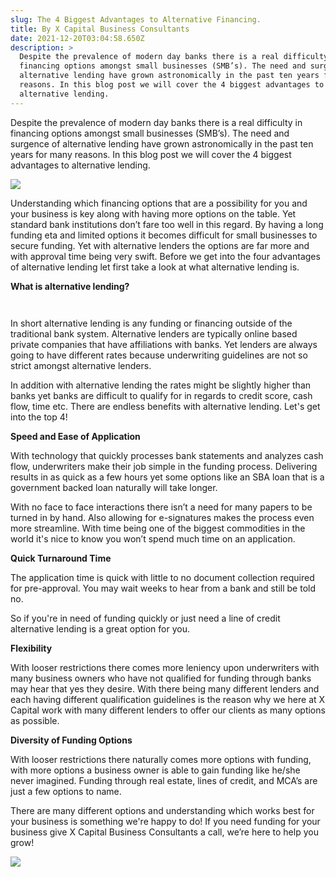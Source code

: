 ```yaml
---
slug: The 4 Biggest Advantages to Alternative Financing.
title: By X Capital Business Consultants
date: 2021-12-20T03:04:58.650Z
description: >
  Despite the prevalence of modern day banks there is a real difficulty in
  financing options amongst small businesses (SMB’s). The need and surgence of
  alternative lending have grown astronomically in the past ten years for many
  reasons. In this blog post we will cover the 4 biggest advantages to
  alternative lending.
---
```

Despite the prevalence of modern day banks there is a real difficulty in financing options amongst small businesses (SMB’s). The need and surgence of alternative lending have grown astronomically in the past ten years for many reasons. In this blog post we will cover the 4 biggest advantages to alternative lending.

![](/uploads/dx-banking-featured-image.jpeg)



Understanding which financing options that are a possibility for you and your business is key along with having more options on the table. Yet standard bank institutions don’t fare too well in this regard. By having a long funding eta and limited options it becomes difficult for small businesses to secure funding. Yet with alternative lenders the options are far more and with approval time being very swift. Before we get into the four advantages of alternative lending let first take a look at what alternative lending is. 



**What is alternative lending?** 

![]()

![]()



In short alternative lending is any funding or financing outside of the traditional bank system. Alternative lenders are typically online based private companies that have affiliations with banks. Yet lenders are always going to have different rates because underwriting guidelines are not so strict amongst alternative lenders. 



In addition with alternative lending the rates might be slightly higher than banks yet banks are difficult to qualify for in regards to credit score, cash flow, time etc. There are endless benefits with alternative lending. Let's get into the top 4! 



**Speed and Ease of Application**

With technology that quickly processes bank statements and analyzes cash flow, underwriters make their job simple in the funding process. Delivering results in as quick as a few hours yet some options like an SBA loan that is a government backed loan naturally will take longer. 



With no face to face interactions there isn’t a need for many papers to be turned in by hand. Also allowing for e-signatures makes the process even more streamline. With time being one of the biggest commodities in the world it's nice to know you won’t spend much time on an application. 



**Quick Turnaround Time**

The application time is quick with little to no document collection required for pre-approval. You may wait weeks to hear from a bank and still be told no. 



So if you're in need of funding quickly or just need a line of credit alternative lending is a great option for you.



**Flexibility**

With looser restrictions there comes more leniency upon underwriters with many business owners who have not qualified for funding through banks may hear that yes they desire. With there being many different lenders and each having different qualification guidelines is the reason why we here at X Capital work with many different lenders to offer our clients as many options as possible.  



**Diversity of Funding Options**

With looser restrictions there naturally comes more options with funding, with more options a business owner is able to gain funding like he/she never imagined. Funding through real estate, lines of credit, and MCA’s are just a few options to name. 



There are many different options and understanding which works best for your business is something we're happy to do! If you need funding for your business give X Capital Business Consultants a call, we’re here to help you grow!



![](/uploads/logo-3.jpg)